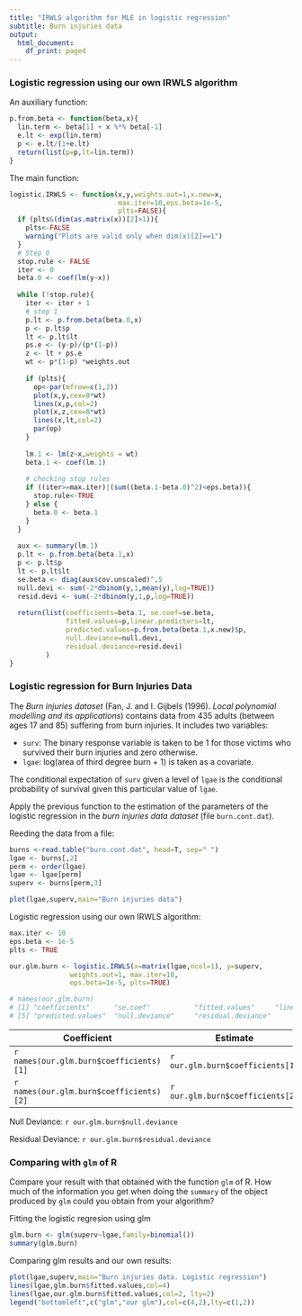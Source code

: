 ---
title: "IRWLS algorithm for MLE in logistic regression"
subtitle: Burn injuries data
output:
  html_document:
    df_print: paged
---


### Logistic regression using our own IRWLS algorithm

An auxiliary function: 
```{r}
p.from.beta <- function(beta,x){
  lin.term <- beta[1] + x %*% beta[-1]
  e.lt <- exp(lin.term)
  p <- e.lt/(1+e.lt)
  return(list(p=p,lt=lin.term))
}
```

The main function: 
```{r}
logistic.IRWLS <- function(x,y,weights.out=1,x.new=x,
                           max.iter=10,eps.beta=1e-5,
                           plts=FALSE){
  if (plts&(dim(as.matrix(x))[2]>1)){
    plts<-FALSE
    warning("Plots are valid only when dim(x)[2]==1")
  }
  # Step 0
  stop.rule <- FALSE
  iter <- 0
  beta.0 <- coef(lm(y~x)) 
  
  while (!stop.rule){
    iter <- iter + 1 
    # step 1
    p.lt <- p.from.beta(beta.0,x)
    p <- p.lt$p
    lt <- p.lt$lt
    ps.e <- (y-p)/(p*(1-p))
    z <- lt + ps.e 
    wt <- p*(1-p) *weights.out
    
    if (plts){
      op<-par(mfrow=c(1,2))
      plot(x,y,cex=8*wt)
      lines(x,p,col=2)
      plot(x,z,cex=8*wt)
      lines(x,lt,col=2)
      par(op)
    }
    
    lm.1 <- lm(z~x,weights = wt) 
    beta.1 <- coef(lm.1)
    
    # checking stop rules
    if ((iter>=max.iter)|(sum((beta.1-beta.0)^2)<eps.beta)){
      stop.rule<-TRUE
    } else {
      beta.0 <- beta.1
    }
  }
  
  aux <- summary(lm.1)
  p.lt <- p.from.beta(beta.1,x)
  p <- p.lt$p
  lt <- p.lt$lt
  se.beta <- diag(aux$cov.unscaled)^.5
  null.devi <- sum(-2*dbinom(y,1,mean(y),log=TRUE))
  resid.devi <- sum(-2*dbinom(y,1,p,log=TRUE))
  
  return(list(coefficients=beta.1, se.coef=se.beta,
              fitted.values=p,linear.predictors=lt,
              predicted.values=p.from.beta(beta.1,x.new)$p,
              null.deviance=null.devi,
              residual.deviance=resid.devi)
         )
} 
```

### Logistic regression for Burn Injuries Data

The *Burn injuries dataset* (Fan, J. and I. Gijbels (1996). *Local polynomial modelling and its applications*) contains data from 435 adults (between ages 17 and 85) suffering from burn injuries.
It includes two variables:

* `surv`: The binary response variable is taken to be 1 for those victims who survived their burn injuries and zero otherwise.
* `lgae`: log(area of third degree burn + 1) is taken as a covariate.

The conditional expectation of `surv` given a level of `lgae` is the conditional probability of 
	survival given this particular value of `lgae`.

Apply the previous function to the estimation of the parameters of the logistic regression in the  *burn injuries data dataset* (file `burn.cont.dat`).

Reeding the data from a file:
```{r}
burns <-read.table("burn.cont.dat", head=T, sep=" ")
lgae <- burns[,2]
perm <- order(lgae)
lgae <- lgae[perm]
superv <- burns[perm,3]
```

```{r}
plot(lgae,superv,main="Burn injuries data")
```

Logistic regression using our own IRWLS algorithm:
```{r} 
max.iter <- 10
eps.beta <- 1e-5 
plts <- TRUE

our.glm.burn <- logistic.IRWLS(x=matrix(lgae,ncol=1), y=superv, 
               weights.out=1, max.iter=10,
               eps.beta=1e-5, plts=TRUE)

# names(our.glm.burn)
# [1] "coefficients"      "se.coef"           "fitted.values"     "linear.predictors"
# [5] "predicted.values"  "null.deviance"     "residual.deviance"
``` 
Coefficient | Estimate | Std. Error
----------- | -------- | -----------
`r names(our.glm.burn$coefficients)[1]`|`r our.glm.burn$coefficients[1]`|`r our.glm.burn$se.coef[1]`
`r names(our.glm.burn$coefficients)[2]`|`r our.glm.burn$coefficients[2]`|`r our.glm.burn$se.coef[2]`

Null Deviance:      `r our.glm.burn$null.deviance`

Residual Deviance:  `r our.glm.burn$residual.deviance`

### Comparing with `glm` of R

Compare your result with that obtained with the function `glm` of R.
How much of the information you get when doing the `summary` of the object produced by `glm` could you obtain from your algorithm?

Fitting the logistic regresion using glm
```{r}
glm.burn <- glm(superv~lgae,family=binomial())
summary(glm.burn)
```

Comparing glm results and our own results:
```{r}
plot(lgae,superv,main="Burn injuries data. Logistic regression")
lines(lgae,glm.burn$fitted.values,col=4)
lines(lgae,our.glm.burn$fitted.values,col=2, lty=2)
legend("bottomleft",c("glm","our glm"),col=c(4,2),lty=c(1,2))
```
